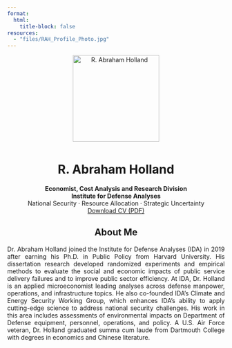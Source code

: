 ```yaml
---
format:
  html:
    title-block: false
resources:
  - "files/RAH_Profile_Photo.jpg"
---
```


```{=html}
<div style="text-align:center; margin-bottom: 1rem;">
  <img
    src="files/RAH_Profile_Photo.jpg"
    alt="R. Abraham Holland"
    style="width:200px; /* no border-radius, so it stays square */ margin-bottom:0.5rem;"
  />
  <h1>R. Abraham Holland</h1>
  <div class="lead text-center">
    <strong>Economist, Cost Analysis and Research Division</strong><br/>
    <strong>Institute for Defense Analyses</strong><br/>
    National Security · Resource Allocation · Strategic Uncertainty
  </div>
  <a class="btn btn-outline-primary" href="files/Abraham_Holland_CV.pdf">
    Download CV (PDF)
  </a>
</div>

<div style="text-align:center; margin-bottom: 1rem;">
  <h2>About Me</h2>
</div>

<div style="text-align:justify; margin-bottom: 1rem;">
<p>
Dr. Abraham Holland joined the Institute for Defense Analyses (IDA) in 2019 after earning his Ph.D. in Public Policy from Harvard University. His dissertation research developed randomized experiments and empirical methods to evaluate the social and economic impacts of public service delivery failures and to improve public sector efficiency. At IDA, Dr. Holland is an applied microeconomist leading analyses across defense manpower, operations, and infrastructure topics. He also co-founded IDA’s Climate and Energy Security Working Group, which enhances IDA’s ability to apply cutting-edge science to address national security challenges. His work in this area includes assessments of environmental impacts on Department of Defense equipment, personnel, operations, and policy. A U.S. Air Force veteran, Dr. Holland graduated summa cum laude from Dartmouth College with degrees in economics and Chinese literature.
</p>
</div>
```


